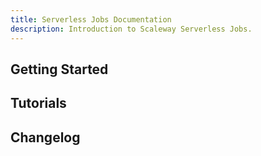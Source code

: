 ```yaml
---
title: Serverless Jobs Documentation
description: Introduction to Scaleway Serverless Jobs.
---
```


<ProductHeader
   productName="Serverless Jobs"
   productLogo="serverlessJob"
   description="Scaleway Serverless Jobs allow you to run recurring and autonomous tasks in the cloud."
   url="/serverless-jobs/quickstart"
   label="Serverless Jobs Quickstart"
/>

## Getting Started

<Grid>
    <SummaryCard
        title="Quickstart"
        icon="rocket"
        description="Learn how to create and run a Serverless Jobs in a few steps."
        label="View Quickstart"
        url="/serverless-jobs/quickstart/"
    />
    <SummaryCard
        title="Concepts"
        icon="info"
        description="Core concepts that give you a better understanding of Serverless."
        label="View Concepts"
        url="/serverless-jobs/concepts/"
    />
    <SummaryCard
        title="How-Tos"
        icon="help-circle-outline"
        description="Learn how to use Serverless Jobs using the Scaleway console."
        label="View How-Tos"
        url="/serverless-jobs/how-to/"
    />
    <SummaryCard
        title="Additional Content"
        icon="book-open-outline"
        description="Go further with detailed, in-depth information on Serverless Jobs."
        label="View Additional Content"
        url="/serverless-jobs/reference-content/"
    />
</Grid>

## Tutorials

<Grid>
    <Card
        title="Managing Serverless Jobs using Dagster"
        url="/tutorials/dagster-serverless-jobs/"
        label="Read more"
    />
</Grid>


<ClickableBanner
    productLogo="cli"
    title="Serverless Jobs API"
    description="Manage Serverless Jobs using the Scaleway API."
    url="https://www.scaleway.com/en/developers/api/serverless-jobs/"
    label="Go to Serverless Jobs API"
/>

## Changelog

<ChangelogList
    productName="jobs"
    numberOfChanges={3}
/>

